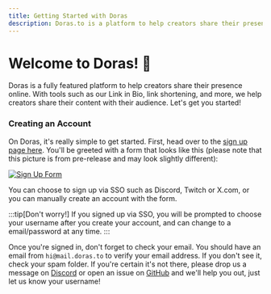 ```yaml
---
title: Getting Started with Doras
description: Doras.to is a platform to help creators share their presence online. With tools such as our Link in Bio, link shortening, and more, we help creators share their content with their audience.
---
```



<Author author="Tommerty"/>

# Welcome to Doras! 🚀
Doras is a fully featured platform to help creators share their presence online. With tools such as our Link in Bio, link shortening, and more, we help creators share their content with their audience. Let's get you started!

### Creating an Account
On Doras, it's really simple to get started. First, head over to the [sign up page here](https://admin.doras.to/signup). You'll be greeted with a form that looks like this (please note that this picture is from pre-release and may look slightly different):

[![Sign Up Form](https://gezel.b-cdn.net/doras/docs/Screenshot%202023-11-07%20at%2020.26.59.png)](https://admin.doras.to/auth)

You can choose to sign up via SSO such as Discord, Twitch or X.com, or you can manually create an account with the form. 

:::tip[Don't worry!]
If you signed up via SSO, you will be prompted to choose your username after you create your account, and can change to a email/password at any time.
:::

Once you're signed in, don't forget to check your email. You should have an email from `hi@mail.doras.to` to verify your email address. If you don't see it, check your spam folder. If you're certain it's not there, please drop us a message on [Discord](https://gezel.io/discord) or open an issue on [GitHub](https://github.com/doras-to/doras/issues) and we'll help you out, just let us know your username!